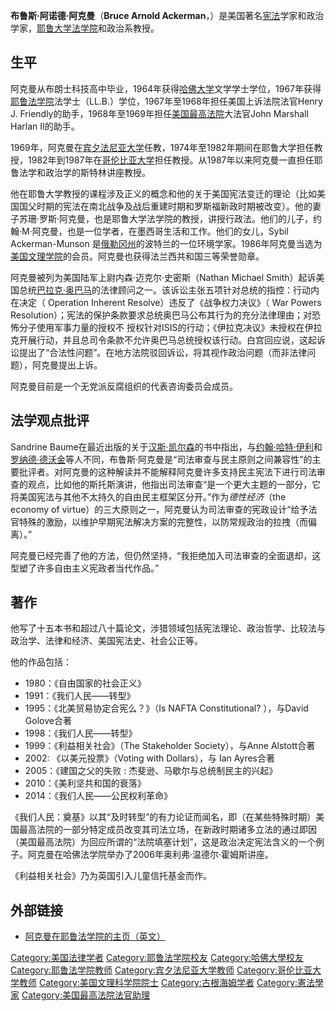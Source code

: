 {{Infobox scientist
|name              = 布鲁斯·阿克曼
|image             =
|image_size        = 150px
|caption           =
|birth_date        = {{Birth date and age|1943|8|19}}
|birth_place       = [[纽约市|纽约市]]
|death_date        =
|death_place       =
|residence         =
|citizenship       =
|nationality       = 美国
|ethnicity         =
|fields            = [[宪法|宪法]]
|workplaces        = [[耶鲁大学法学院|耶鲁大学法学院]]
|alma_mater        = [[哈佛大学|哈佛大学]]<br />[[耶鲁大学法学院|耶鲁大学法学院]]
|doctoral_advisor  =
|academic_advisors =
|doctoral_students =
|notable_students  =
|known_for         =
|author_abbrev_bot =
|author_abbrev_zoo =
|influences        =
|influenced        =
|awards            =
|religion          =
|signature         =  <!--(filename only)-->
|footnotes         =
}}

'''布鲁斯·阿诺德·阿克曼'''（'''Bruce Arnold Ackerman'''，{{bd|1943年|8月19日||}}）是美国著名[[宪法|宪法]]学家和政治学家，[[耶鲁大学|耶鲁大学]][[耶鲁法学院|法学院]]和政治系教授。

==生平==
阿克曼从布朗士科技高中毕业，1964年获得[[哈佛大学|哈佛大学]]文学学士学位，1967年获得[[耶鲁法学院|耶鲁法学院]]法学士（LL.B.）学位，1967年至1968年担任美国上诉法院法官Henry J. Friendly的助手，1968年至1969年担任[[美国最高法院|美国最高法院]]大法官John Marshall Harlan II的助手。

1969年，阿克曼在[[宾夕法尼亚大学|宾夕法尼亚大学]]任教，1974年至1982年期间在耶鲁大学担任教授，1982年到1987年在[[哥伦比亚大学|哥伦比亚大学]]担任教授。从1987年以来阿克曼一直担任耶鲁法学和政治学的斯特林讲座教授。

他在耶鲁大学教授的课程涉及正义的概念和他的关于美国宪法变迁的理论（比如美国国父时期的宪法在南北战争及战后重建时期和罗斯福新政时期被改变）。他的妻子苏珊·罗斯·阿克曼，也是耶鲁大学法学院的教授，讲授行政法。他们的儿子，约翰·M·阿克曼，也是一位学者，在墨西哥生活和工作。他们的女儿，Sybil Ackerman-Munson 是[[俄勒冈州|俄勒冈州]]的波特兰的一位环境学家。1986年阿克曼当选为[[美国文理学院|美国文理学院]]的会员。阿克曼也获得法兰西共和国三等荣誉勋章。

阿克曼被列为美国陆军上尉内森·迈克尔·史密斯（Nathan Michael Smith）起诉美国总统[[巴拉克·奥巴马|巴拉克·奥巴马]]的法律顾问之一。该诉讼主张五项针对总统的指控：行动内在决定（ Operation Inherent Resolve）违反了《战争权力决议》（ War Powers Resolution）；宪法的保护条款要求总统奥巴马公布其行为的充分法律理由；对恐怖分子使用军事力量的授权不 授权针对ISIS的行动；《伊拉克决议》未授权在伊拉克开展行动，并且总司令条款不允许奥巴马总统授权该行动。白宫回应说，这起诉讼提出了“合法性问题”。在地方法院驳回诉讼，将其视作政治问题（而非法律问题），阿克曼提出上诉。

阿克曼目前是一个无党派反腐组织的代表咨询委员会成员。

== 法学观点批评 ==

Sandrine Baume在最近出版的关于[[汉斯·凯尔森|汉斯·凯尔森]]的书中指出，与[[约翰·哈特·伊利|约翰·哈特·伊利]]和[[罗纳德·德沃金|罗纳德·德沃金]]等人不同，布鲁斯·阿克曼是“司法审查与民主原则之间兼容性”的主要批评者。对阿克曼的这种解读并不能解释阿克曼许多支持民主宪法下进行司法审查的观点，比如他的斯托斯演讲，他指出司法审查“是一个更大主题的一部分，它将美国宪法与其他不太持久的自由民主框架区分开。”作为''德性经济''（the economy of virtue）的三大原则之一，阿克曼认为司法审查的宪政设计“给予法官特殊的激励，以维护早期宪法解决方案的完整性，以防常规政治的拉拽（而偏离）。”

阿克曼已经完善了他的方法，但仍然坚持，“我拒绝加入司法审查的全面退却，这型塑了许多自由主义宪政者当代作品。”

==著作==
他写了十五本书和超过八十篇论文，涉猎领域包括宪法理论、政治哲学、比较法与政治学、法律和经济、美国宪法史、社会公正等。

他的作品包括：
* 1980：《自由国家的社会正义》
* 1991：《我们人民——转型》
* 1995：《北美贸易协定合宪么？》（Is NAFTA Constitutional? ），与David Golove合著
* 1998：《我们人民——转型》
* 1999：《利益相关社会》（The Stakeholder Society），与Anne Alstott合著
* 2002: 《以美元投票》（Voting with Dollars），与 Ian Ayres合著
* 2005：《建国之父的失败 : 杰斐逊、马歇尔与总统制民主的兴起》
* 2010：《美利坚共和国的衰落》
* 2014：《我们人民——公民权利革命》

《我们人民：奠基》以其“及时转型”的有力论证而闻名，即（在某些特殊时期）美国最高法院的一部分特定成员改变其司法立场，在新政时期诸多立法的通过即因（美国最高法院）为回应所谓的“法院填塞计划”，这是政治决定宪法含义的一个例子。阿克曼在哈佛法学院举办了2006年奥利弗·温德尔·霍姆斯讲座。

《利益相关社会》乃为英国引入儿童信托基金而作。

==外部链接==
* [http://www.law.yale.edu/faculty/BAckerman.htm 阿克曼在耶鲁法学院的主页（英文）] {{Wayback|url=http://www.law.yale.edu/faculty/BAckerman.htm |date=20151008063004 }}

{{Authority control}}
{{DEFAULTSORT:Ackerman, Bruce}}
[[Category:美国法律学者|Category:美国法律学者]]
[[Category:耶鲁法学院校友|Category:耶鲁法学院校友]]
[[Category:哈佛大學校友|Category:哈佛大學校友]]
[[Category:耶鲁法学院教师|Category:耶鲁法学院教师]]
[[Category:宾夕法尼亚大学教师|Category:宾夕法尼亚大学教师]]
[[Category:哥伦比亚大学教师|Category:哥伦比亚大学教师]]
[[Category:美国文理科学院院士|Category:美国文理科学院院士]]
[[Category:古根海姆学者|Category:古根海姆学者]]
[[Category:憲法學家|Category:憲法學家]]
[[Category:美国最高法院法官助理|Category:美国最高法院法官助理]]